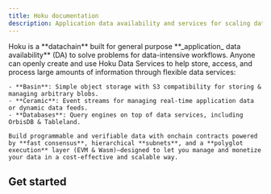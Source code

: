 ```yaml
---
title: Hoku documentation
description: Application data availability and services for scaling data-driven applications.
---
```



<div className="nx-flex nx-gap-4 nx-mt-10">
  <div className="nx-flex-1">
    Hoku is a **datachain** built for general purpose **_application_ data availability** (DA) to solve problems for data-intensive workflows. Anyone can openly create and use Hoku Data Services to help store, access, and process large amounts of information through flexible data services:

    - **Basin**: Simple object storage with S3 compatibility for storing & managing arbitrary blobs.
    - **Ceramic**: Event streams for managing real-time application data or dynamic data feeds.
    - **Databases**: Query engines on top of data services, including OrbisDB & Tableland.

    Build programmable and verifiable data with onchain contracts powered by **fast consensus**, hierarchical **subnets**, and a **polyglot execution** layer (EVM & Wasm)—designed to let you manage and monetize your data in a cost-effective and scalable way.

  </div>

  <div className="nx-flex nx-flex-1 nx-w-full nx-h-screen nx-justify-center nx-items-center">
    <LandingSvg />
  </div>
</div>

## Get started

<Cards>
  <Card title="Introduction" href="/home/introduction" />
  <Card title="Basin" href="/basin" />
  <Card title="Event store" href="/event-store" />
  <Card title="Databases" href="/databases" />
  <Card title="Protocol architecture" href="/architecture" />
  <Card title="Local development" href="/local" />
</Cards>
